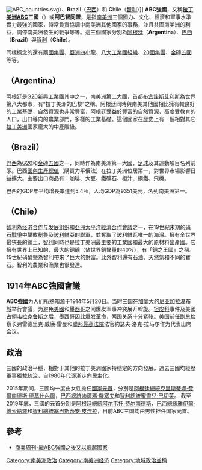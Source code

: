 [[File:ABC_countries.svg|thumb]]）、'''B'''razil（[[巴西|巴西]]）和 '''C'''hile（[[智利|智利]]）]]
'''ABC強國'''，又稱'''[[拉丁美洲|拉丁美洲]]ABC三國'''（{{lang-en|'''ABC Powers'''}}）或'''阿巴智同盟'''，是指[[南美洲|南美洲]]三個國力、文化、經濟和軍事水準實力最強的國家，時常負責協調中南美洲其他國家的事務，並且共圖南美洲的利益，調停南美洲發生的戰爭等等。這三個國家分別為[[阿根廷|阿根廷]]（'''Argentina'''）、[[巴西|巴西]]（'''Brazil'''）與[[智利|智利]]（'''Chile'''）。

同樣概念的還有[[兩國集團|兩國集團]]、[[亞洲四小龍|亞洲四小龍]]、[[八大工業國組織|八大工業國組織]]、[[20國集團|20國集團]]、[[金磚五國|金磚五國]]等等。

== {{ARG}} （Argentina） ==
阿根廷是[[20國集團|G20]]新興工業國其中之一，南美洲第二大國，首都[[布宜諾斯艾利斯|布宜諾斯艾利斯]]為世界第八大都市，有“拉丁美洲的巴黎”之稱。阿根廷同時與南美其他國相比擁有較良好的工業基礎，自然資源也非常豐富，阿根廷受益於豐富的自然資源，高度受教育的人口，出口導向的農業部門，多樣的工業基礎。這個國家在歷史上有一個相對其它[[拉丁美洲|拉丁美洲]]國家龐大的中產階級。

== {{BRA}} （Brazil） ==
[[巴西|巴西]]為[[G20|G20]]和[[金磚五國|金磚五國]]之一，同時作為南美洲第一大國，[[足球|足球]]及其運動項目名列前茅。巴西[[各国国内生产总值列表_(购买力平价)|國內生產總值]]（購買力平價法）在拉丁美洲位居第一，對世界市場影響日益擴大。主要出口商品有：咖啡、大豆、鐵礦石、橙汁、鋼鐵、飛機。

巴西的GDP年平均增長率達到5.4％，人均GDP為9351美元，名列南美洲第一。

== {{CHI}} （Chile） ==
[[智利|智利]]為[[经济合作与发展组织|经济合作与发展组织]]和[[亞洲太平洋經濟合作會議|亞洲太平洋經濟合作會議]]之一，在19世紀末期的[[硝石戰爭|硝石戰爭]]中擊敗[[秘魯|秘魯]]及[[玻利維亞|玻利維亞]]的聯軍，並奪取了玻利維瓦唯一的海灣。擁有全世界最狹長的領土，[[智利|智利]]同時也是拉丁美洲最主要的工業國和最大的原材料出產國。它擁有世界上已知的，最大的銅礦（佔世界銅儲量的40%），有「銅之王國」之稱。19世紀硝酸鹽為智利帶來了巨大的財富。此外智利還有石油、天然氣和不同的寶石。智利的農業和漁業也很發達。

== 1914年ABC強國會議 ==
'''ABC強國'''为人们所熟知源于1914年5月20日。当时三国在[[加拿大|加拿大]]的[[尼亚加拉瀑布城_(安大略省)|尼亚加拉瀑布城]]举行會議，为避免[[美國|美國]]和[[墨西哥|墨西哥]]之间爆发军事冲突展开斡旋。[[坦皮科|坦皮科]]事件及美國占領[[韦拉克鲁斯_(韦拉克鲁斯州)|韦拉克鲁斯]]之后，墨西哥因此[[墨西哥革命|爆发革命]]，两国关系十分紧张。美国前任副总检察长弗雷德里克·威廉·雷曼和[[聯邦最高法院|聯邦最高法院]]法官約瑟夫·洛克·拉马尔作为代表出席会议。

== 政治 ==
三國的政治平穩，相對于其他的拉丁美洲國家持穩定的方向發展。過去三國均經歷軍事獨裁統治，自1980年代逐漸走向民主化。

2015年期间，三國均一度由女性擔任[[國家元首|國家元首]]，分別是[[阿根廷總統|阿根廷總統]][[克里斯蒂娜·費爾南德斯·德基什內爾|克里斯蒂娜·費爾南德斯·德基什內爾]]，[[巴西總統|巴西總統]][[迪爾瑪·羅塞夫|迪爾瑪·羅塞夫]]和[[智利總統|智利總統]][[蜜雪兒·巴切萊|蜜雪兒·巴切萊]]。
截至2019年底，三國的元首分別是[[阿根廷總統|阿根廷總統]][[阿尔韦托·费尔南德斯|阿尔韦托·费尔南德斯]]，[[巴西總統|巴西總統]][[雅伊爾·博索納羅|雅伊爾·博索納羅]]和[[智利總統|智利總統]][[塞巴斯蒂安·皮涅拉|塞巴斯蒂安·皮涅拉]]，目前ABC三国均由男性担任国家元首。

== 參考 ==
*[http://www.businessweekly.com.tw/fineprint.php?id=22233 商業周刊-繼ABC強國之後又以崛起國家]{{Webarchive|url=https://archive.is/20130419144015/http://www.businessweekly.com.tw/fineprint.php?id=22233 |date=2013-04-19 }}

[[Category:南美洲政治|Category:南美洲政治]]
[[Category:南美洲经济|Category:南美洲经济]]
[[Category:地域政治並稱|Category:地域政治並稱]]
